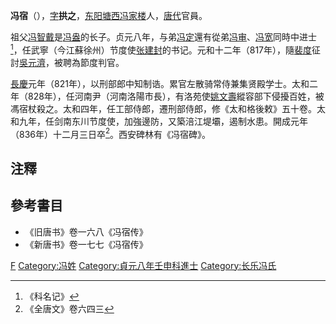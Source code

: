 '''冯宿'''（{{bd|766年||836年||catIdx=F馮}}），[[表字|字]]'''拱之'''，[[东阳|东阳]][[塘西|塘西]][[冯家楼|冯家楼]]人，[[唐代|唐代]]官員。

祖父[[冯智戴|冯智戴]]是[[冯盎|冯盎]]的长子。贞元八年，与弟[[馮定_(唐朝)|冯定]]還有從弟[[冯审|冯审]]、[[冯宽|冯宽]]同時中进士<ref>《科名记》</ref>，任武寧（今江蘇徐州）节度使[[张建封|张建封]]的书记。元和十二年（817年），隨[[裴度|裴度]]征討[[吳元濟|吳元濟]]，被聘為節度判官。

[[長慶|長慶]]元年（821年），以刑部郎中知制诰。累官左散骑常侍兼集贤殿学士。太和二年（828年），任河南尹（河南洛陽市長），有洛苑使[[姚文壽|姚文壽]]縱容部下侵擾百姓，被馮宿杖殺之。太和四年，任工部侍郎，遷刑部侍郎，修《太和格後敕》五十卷。太和九年，任剑南东川节度使，加強邊防，又築涪江堤壩，遏制水患。開成元年（836年）十二月三日卒<ref>《全唐文》卷六四三</ref>。西安碑林有《冯宿碑》。

==注釋==
{{reflist}}

==參考書目==
*《旧唐书》卷一六八《冯宿传》
*《新唐书》卷一七七《冯宿传》

{{中国人物小作品}}
[[Category:唐朝政治人物|F]]
[[Category:冯姓|Category:冯姓]]
[[Category:貞元八年壬申科進士|Category:貞元八年壬申科進士]]
[[Category:长乐冯氏|Category:长乐冯氏]]